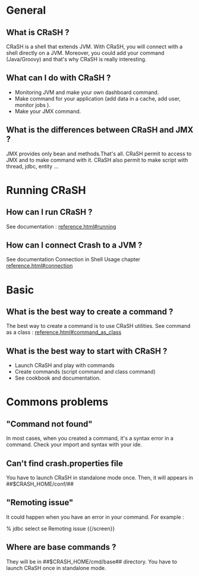 = General =

== What is CRaSH ? ==

CRaSH is a shell that extends JVM. With CRaSH, you will connect with a shell directly on a JVM.
Moreover, you could add your command (Java/Groovy) and that's why CRaSH is really interesting.

== What can I do with CRaSH ? ==

* Monitoring JVM and make your own dashboard command.
* Make command for your application (add data in a cache, add user, monitor jobs ).
* Make your JMX command.

== What is the differences between CRaSH and JMX ? ==

JMX provides only bean and methods.That's all.
CRaSH permit to access to JMX and to make command with it.
CRaSH also permit to make script with thread, jdbc, entity ...

= Running CRaSH =

== How can I run CRaSH ? ==

See documentation : [[reference.html#running]]

== How can I connect Crash to a JVM ? ==

See documentation Connection in Shell Usage chapter  [[reference.html#connection]]

= Basic =

== What is the best way to create a command ? ==

The best way to create a command is to use CRaSH utilities.
See command as a class : [[reference.html#command_as_class]]

== What is the best way to start with CRaSH ? ==

* Launch CRaSH and play with commands
* Create commands (script command and class command)
* See cookbook and documentation.


= Commons problems =

== "Command not found" ==

In most cases, when you created a command, it's a syntax error in a command.
Check your import and syntax with your ide.

== Can't find crash.properties file ==

You have to launch CRaSH in standalone mode once.
Then, it will appears in ##$CRASH_HOME/conf/##

== "Remoting issue" ==

It could happen when you have an error in your command.
For example :

{{screen}}
% jdbc select se
Remoting issue
{{/screen}}

== Where are base commands ? ==

They will be in ##$CRASH_HOME/cmd/base## directory.
You have to launch CRaSH once in standalone mode.


